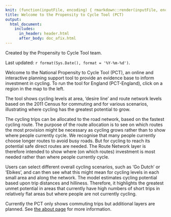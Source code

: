```yaml
---
knit: (function(inputFile, encoding) { rmarkdown::render(inputFile, encoding = encoding, output_file = file.path(dirname(inputFile), '../regions_www/index.html')) })
title: Welcome to the Propensity to Cycle Tool (PCT)
output:
  html_document:
    includes:
      in_header: header.html
      after_body: doc_afix.html
---
```


<!--If editing this page use index.Rmd which compiles into index.html-->

Created by the Propensity to Cycle Tool team.

Last updated: `r format(Sys.Date(), format = '%Y-%m-%d')`.

Welcome to the National Propensity to Cycle Tool (PCT), an online and interactive planning support tool to provide an evidence base to inform investment in cycling. To run the tool for England (PCT-England), click on a region in the map to the left.

The tool shows cycling levels at area, 'desire line' and route network levels based on the 2011 Census for commuting and for various scenarios, illustrating where cycling has the greatest potential to grow.

The cycling trips can be allocated to the road network, based on the fastest cycling route. The purpose of the route allocation is to see on which routes the most provision might be necessary as cycling grows rather than to show where people currently cycle. We recognise that many people currently choose longer routes to avoid busy roads. But for cycling to reach its potential safe direct routes are needed. The Route Network layer is therefore intended to show where (on which routes) investment is most needed rather than where people currently cycle.

Users can select different overall cycling scenarios, such as ‘Go Dutch’ or ‘Ebikes’, and can then see what this might mean for cycling levels in each small area and along the network. The model estimates cycling potential based upon trip distances and hilliness. Therefore, it highlights the greatest unmet potential in areas that currently have high numbers of short trips in relatively flat areas but where people are not currently cycling.

Currently the PCT only shows commuting trips but additional layers are planned.  See [the about page](about.html) for more information.